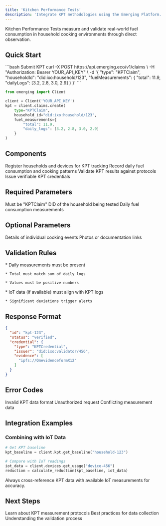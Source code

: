 ```yaml
---
title: 'Kitchen Performance Tests'
description: 'Integrate KPT methodologies using the Emerging Platform.'
---
```


Kitchen Performance Tests measure and validate real-world fuel consumption in household cooking environments through direct observation.

## Quick Start

<CodeGroup>
  ```bash Submit KPT
  curl -X POST https://api.emerging.eco/v1/claims \
    -H "Authorization: Bearer YOUR_API_KEY" \
    -d '{
      "type": "KPTClaim",
      "householdId": "did:ixo:household/123",
      "fuelMeasurements": {
        "total": 11.9,
        "dailyLogs": [3.2, 2.8, 3.0, 2.9]
      }
    }'
  ```

  ```python
  from emerging import Client

  client = Client('YOUR_API_KEY')
  kpt = client.claims.create(
      type="KPTClaim",
      household_id="did:ixo:household/123",
      fuel_measurements={
          "total": 11.9,
          "daily_logs": [3.2, 2.8, 3.0, 2.9]
      }
  )
  ```
</CodeGroup>

## Components

<CardGroup>
  <Card title="Household Registration" icon="house">
    Register households and devices for KPT tracking
  </Card>

  <Card title="Data Collection" icon="clipboard">
    Record daily fuel consumption and cooking patterns
  </Card>

  <Card title="Verification" icon="check-double">
    Validate KPT results against protocols
  </Card>

  <Card title="Credentials" icon="certificate">
    Issue verifiable KPT credentials
  </Card>
</CardGroup>

## Required Parameters

<ResponseField name="type" type="string" required>
  Must be "KPTClaim"
</ResponseField>

<ResponseField name="householdId" type="string" required>
  DID of the household being tested
</ResponseField>

<ResponseField name="fuelMeasurements" type="object" required>
  Daily fuel consumption measurements
</ResponseField>

## Optional Parameters

<ResponseField name="cookingSessions" type="array">
  Details of individual cooking events
</ResponseField>

<ResponseField name="evidence" type="array">
  Photos or documentation links
</ResponseField>

## Validation Rules

<AccordionGroup>
  <Accordion title="Data Consistency">
    * Daily measurements must be present

    * Total must match sum of daily logs

    * Values must be positive numbers
  </Accordion>

  <Accordion title="Device Correlation">
    * IoT data (if available) must align with KPT logs

    * Significant deviations trigger alerts
  </Accordion>
</AccordionGroup>

## Response Format

```json
{
  "id": "kpt-123",
  "status": "verified",
  "credential": {
    "type": "KPTCredential",
    "issuer": "did:ixo:validator/456",
    "evidence": [
      "ipfs://QmevidenceformX12"
    ]
  }
}
```

## Error Codes

<ResponseField name="400" type="error">
  Invalid KPT data format
</ResponseField>

<ResponseField name="401" type="error">
  Unauthorized request
</ResponseField>

<ResponseField name="409" type="error">
  Conflicting measurement data
</ResponseField>

## Integration Examples

### Combining with IoT Data

```python
# Get KPT baseline
kpt_baseline = client.kpt.get_baseline("household-123")

# Compare with IoT readings
iot_data = client.devices.get_usage("device-456")
reduction = calculate_reduction(kpt_baseline, iot_data)
```

<Note>
  Always cross-reference KPT data with available IoT measurements for accuracy.
</Note>

## Next Steps

<CardGroup>
  <Card title="Protocol Guide" icon="book">
    Learn about KPT measurement protocols
  </Card>

  <Card title="Field Manual" icon="clipboard-list">
    Best practices for data collection
  </Card>

  <Card title="Verification Guide" icon="shield-check">
    Understanding the validation process
  </Card>
</CardGroup>